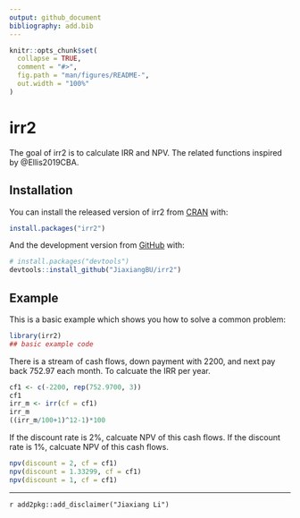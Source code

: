 ```yaml
---
output: github_document
bibliography: add.bib
---
```


<!-- README.md is generated from README.Rmd. Please edit that file -->

```r
knitr::opts_chunk$set(
  collapse = TRUE,
  comment = "#>",
  fig.path = "man/figures/README-",
  out.width = "100%"
)
```
# irr2

<!-- badges: start -->
<!-- badges: end -->

The goal of irr2 is to calculate IRR and NPV. The related functions inspired by @Ellis2019CBA.

## Installation

You can install the released version of irr2 from [CRAN](https://CRAN.R-project.org) with:

``` r
install.packages("irr2")
```

And the development version from [GitHub](https://github.com/) with:

``` r
# install.packages("devtools")
devtools::install_github("JiaxiangBU/irr2")
```

## Example

This is a basic example which shows you how to solve a common problem:

```r
library(irr2)
## basic example code
```

There is a stream of cash flows, down payment with 2200, and next pay back 752.97 each month.
To calcuate the IRR per year.

```r
cf1 <- c(-2200, rep(752.9700, 3))
cf1
irr_m <- irr(cf = cf1)
irr_m
((irr_m/100+1)^12-1)*100
```

If the discount rate is 2%, calcuate NPV of this cash flows.
If the discount rate is 1%, calcuate NPV of this cash flows.

```r
npv(discount = 2, cf = cf1)
npv(discount = 1.33299, cf = cf1)
npv(discount = 1, cf = cf1)
```


***

`r add2pkg::add_disclaimer("Jiaxiang Li")`
